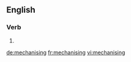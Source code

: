 ==English==

===Verb===
{{head|en}}

# {{present participle of|mechanise|lang=en}}

[[de:mechanising]]
[[fr:mechanising]]
[[vi:mechanising]]